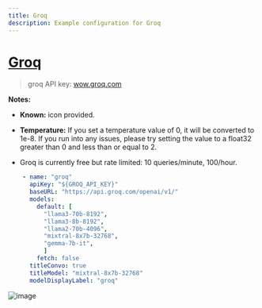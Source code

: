 ```yaml
---
title: Groq
description: Example configuration for Groq
---
```


# [Groq](https://wow.groq.com/)

> groq API key: [wow.groq.com](https://console.groq.com/keys)

**Notes:**

- **Known:** icon provided.

- **Temperature:** If you set a temperature value of 0, it will be converted to 1e-8. If you run into any issues, please try setting the value to a float32 greater than 0 and less than or equal to 2.

- Groq is currently free but rate limited: 10 queries/minute, 100/hour.

```yaml filename="librechat.yaml"
    - name: "groq"
      apiKey: "${GROQ_API_KEY}"
      baseURL: "https://api.groq.com/openai/v1/"
      models:
        default: [
          "llama3-70b-8192",
          "llama3-8b-8192",
          "llama2-70b-4096",
          "mixtral-8x7b-32768",
          "gemma-7b-it",
          ]
        fetch: false
      titleConvo: true
      titleModel: "mixtral-8x7b-32768"
      modelDisplayLabel: "groq"
```

![image](https://github.com/danny-avila/MyLinks/assets/110412045/cc4f0710-7e27-4f82-8b4f-81f788a6cb13)